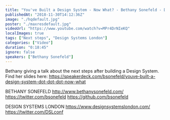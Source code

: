 ```yaml
---
title: "You've Built a Design System - Now What? - Bethany Sonefeld - Design Systems London"
publishedAt: "2018-11-30T14:12:36Z"
image: "./hqdefault.jpg"
poster: "./maxresdefault.jpg"
videoUrl: "https://www.youtube.com/watch?v=MPr4DrNIeKQ"
localImages: true
tags: ["Next steps", "Design Systems London"]
categories: ["Video"]
duration: "0:18:45"
ignore: false
speakers: ["Bethany Sonefeld"]
---
```


Bethany giving a talk about the next steps after building a Design System.
Find her slides here: https://speakerdeck.com/bsonefeld/youve-built-a-design-system-dot-dot-dot-now-what

BETHANY SONEFELD
http://www.bethanysonefeld.com/
https://twitter.com/bsonefeld
https://github.com/bsonefeld

DESIGN SYSTEMS LONDON
https://www.designsystemslondon.com/
https://twitter.com/DSLconf

